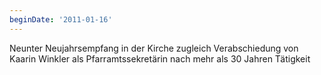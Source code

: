 ```yaml
---
beginDate: '2011-01-16'
---
```


Neunter Neujahrsempfang in der Kirche zugleich Verabschiedung von Kaarin Winkler
als Pfarramtssekretärin nach mehr als 30 Jahren Tätigkeit
